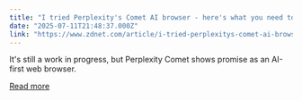 ```yaml
---
title: "I tried Perplexity's Comet AI browser - here's what you need to know"
date: "2025-07-11T21:48:37.000Z"
link: "https://www.zdnet.com/article/i-tried-perplexitys-comet-ai-browser-heres-what-you-need-to-know/"
---
```


It's still a work in progress, but Perplexity Comet shows promise as an AI-first web browser.

[Read more](https://www.zdnet.com/article/i-tried-perplexitys-comet-ai-browser-heres-what-you-need-to-know/)
